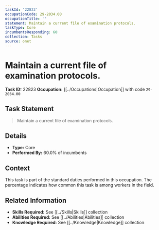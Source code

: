 ```yaml
---
taskId: '22823'
occupationCode: 29-2034.00
occupationTitle: ''
statement: Maintain a current file of examination protocols.
taskType: Core
incumbentsResponding: 60
collection: Tasks
source: onet
---
```

# Maintain a current file of examination protocols.

**Task ID:** 22823
**Occupation:** [[../Occupations|Occupation]] with code `29-2034.00`

## Task Statement

> Maintain a current file of examination protocols.

## Details

- **Type:** Core
- **Performed By:** 60.0% of incumbents

## Context

This task is part of the standard duties performed in this occupation. The percentage indicates how common this task is among workers in the field.

## Related Information

- **Skills Required:** See [[../Skills|Skills]] collection
- **Abilities Required:** See [[../Abilities|Abilities]] collection
- **Knowledge Required:** See [[../Knowledge|Knowledge]] collection

